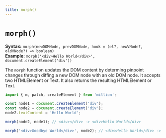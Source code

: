 ```yaml
---
title: morph()
---
```


# `morph()`

**Syntax:** `morph(newDOMNode, prevDOMNode, hook = (el?, newVNode?, oldVNode?) => boolean)`\
**Example:** `morph('<div>Hello World</div>', document.createElement('div'))`

The `morph` function updates the DOM content by determing pinpoint changes through diffing a new DOM node with an old DOM node. It accepts two HTMLElement or Text. It also returns the resulting HTMLElement or Text.

```js
import { m, patch, createElement } from 'million';

const node1 = document.createElement('div');
const node2 = document.createElement('div');
node2.textContent = 'Hello World';

morph(node2, node1); // <div></div> -> <div>Hello World</div>

morph('<div>Goodbye World</div>', node2); // <div>Hello World</div> -> <div>Goodbye World</div>
```
